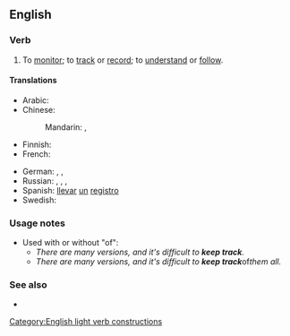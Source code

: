 ==English==

===Verb===
{{en-verb|keeps track|keeping track|kept track}}

# To [[monitor]]; to [[track]] or [[record]]; to [[understand]] or [[follow]].
#: {{ux|en|Please [[sign in]], so that we can '''keep track''' of who is here.}}

====Translations====
{{trans-top|monitor}}
* Arabic: {{t|ar|رَاقَّبَ}}
* Chinese:
*: Mandarin: {{t+|cmn|監測|sc=Hani}}, {{t+|cmn|监测|tr=jiāncè|sc=Hani}}
* Finnish: {{t+|fi|seurata}}
* French: {{t|fr|[[garder]] [[un]] [[suivi]]}}
{{trans-mid}}
* German: {{t+|de|verfolgen}}, {{t|de|nachverfolgen}}, {{t|de|im Auge behalten}}
* Russian: {{t+|ru|отсле́живать|impf}}, {{t+|ru|отследи́ть|pf}}, {{t+|ru|следи́ть|impf}}, {{t+|ru|проследи́ть|pf}}
* Spanish: [[llevar]] [[un]] [[registro]]
* Swedish: {{t|sv|hålla reda på}}
{{trans-bottom}}

===Usage notes===
* Used with or without "of":
** ''There are many versions, and it's difficult to '''keep track'''.''
** ''There are many versions, and it's difficult to '''keep track''' ''of'' them all.''

===See also===
* {{l|en|keep tabs on}}

[[Category:English light verb constructions]]